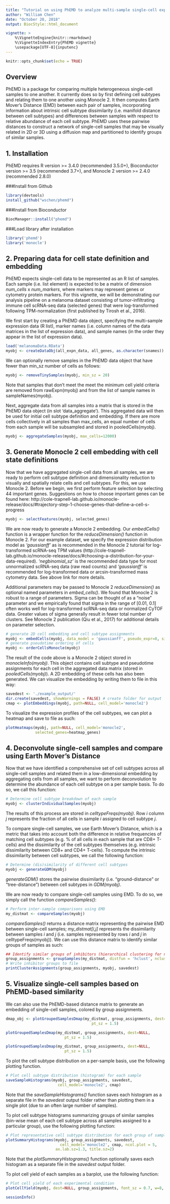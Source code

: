 ```yaml
---
title: "Tutorial on using PhEMD to analyze multi-sample single-cell experiments"
author: "William Chen"
date: "October 20, 2018"
output: BiocStyle::html_document

vignette: >
    %\VignetteEngine{knitr::rmarkdown}
    %\VignetteIndexEntry{PhEMD vignette}
    \usepackage[UTF-8]{inputenc}
---
```


```r
knitr::opts_chunk$set(echo = TRUE)
```


## Overview

PhEMD is a package for comparing multiple heterogeneous single-cell samples to 
one another. It currently does so by first defining cell subtypes and relating 
them to one another using Monocle 2. It then computes Earth Mover's Distance 
(EMD) between each pair of samples, incorporating information about intrinsic 
cell subtype dissimilarity (i.e. manifold distance between cell subtypes) and 
differences between samples with respect to relative abundance of each cell 
subtype. PhEMD uses these pairwise distances to construct a network of 
single-cell samples that may be visually related in 2D or 3D using a diffusion 
map and partitioned to identify groups of similar samples.

## 1. Installation

PhEMD requires R version >= 3.4.0 (recommended 3.5.0+), Bioconductor 
version >= 3.5 (recommended 3.7+), and Monocle 2 version >= 2.4.0 
(recommended 2.8.0)
 
###Install from Github
 
```r
library(devtools)
install_github("wschen/phemd")
```

###Install from Bioconductor

```r
BiocManager::install("phemd")
```

###Load library after installation

```r
library('phemd')
library('monocle')
```

## 2. Preparing data for cell state definition and embedding

PhEMD expects single-cell data to be represented as an R list of samples. Each 
sample (i.e. list element) is expected to be a matrix of dimension *num_cells* 
x *num_markers*, where markers may represent genes or cytometry protein markers.
For this vignette, we will be demonstrating our analysis pipeline on a melanoma 
dataset consisting of tumor-infiltrating immune cell scRNA-seq data (selected 
genes) that were log-transformed following TPM-normalization (first published 
by Tirosh et al., 2016).

We first start by creating a PhEMD data object, specifying the multi-sample 
expression data (R list), marker names (i.e. column names of the data matrices 
in the list of expression data), and sample names (in the order they appear in 
the list of expression data).

```r
load('melanomaData.RData')
myobj <- createDataObj(all_expn_data, all_genes, as.character(snames))
```

We can optionally remove samples in the PhEMD data object that have fewer than 
min_sz number of cells as follows:

```r
myobj <- removeTinySamples(myobj, min_sz = 20)
```

Note that samples that don't meet the meet the minimum cell yield criteria are 
removed from rawExpn(myobj) and from the list of sample names in 
sampleNames(myobj).

Next, aggregate data from all samples into a matrix that is stored in the PhEMD 
data object (in slot 'data_aggregate'). This aggregated data will then be used 
for initial cell subtype definition and embedding. If there are more cells 
collectively in all samples than max_cells, an equal number of cells from each 
sample will be subsampled and stored in pooledCells(myobj).

```r
myobj <- aggregateSamples(myobj, max_cells=12000)
```

## 3. Generate Monocle 2 cell embedding with cell state definitions

Now that we have aggregated single-cell data from all samples, we are ready to 
perform cell subtype definition and dimensionality reduction to visually and 
spatially relate cells and cell subtypes. For this, we use Monocle 2. Before we 
begin, we first perform feature selection by selecting 44 important genes. 
Suggestions on how to choose important genes can be found here: http://cole-trapnell-lab.github.io/monocle-release/docs/#trajectory-step-1-choose-genes-that-define-a-cell-s-progress

```r
myobj <- selectFeatures(myobj, selected_genes)
```

We are now ready to generate a Monocle 2 embedding. Our *embedCells()* function
is a wrapper function for the *reduceDimension()* function in Monocle 2. For our
example dataset, we specify the expression distribution model as *'gaussianff'* 
as is recommended in the Monocle 2 tutorial for log-transformed scRNA-seq TPM 
values (http://cole-trapnell-lab.github.io/monocle-release/docs/#choosing-a-distribution-for-your-data-required). 
*'negbinomial_sz'* is the recommended data type for most unnormalized scRNA-seq 
data (raw read counts) and *'gaussianff'* is recommended for log-transformed 
data or arcsin-transformed mass cytometry data. See above link for more details.

Additional parameters may be passed to Monocle 2 *reduceDimension()* as optional
named parameters in *embed_cells()*. We found that Monocle 2 is robust to a 
range of parameters. Sigma can be thought of as a "noise" parameter and we 
empirically found that sigma in the range of [0.01, 0.1] often works well for
log-transformed scRNA-seq data or normalized CyTOF data. Greater values of sigma
generally result in fewer total number of clusters. See Monocle 2 publication 
(Qiu et al., 2017) for additional details on parameter selection.

```r
# generate 2D cell embedding and cell subtype assignments
myobj <- embedCells(myobj, data_model = 'gaussianff', pseudo_expr=0, sigma=0.02)
# generate pseudotime ordering of cells
myobj <- orderCellsMonocle(myobj)
```

The result of the code above is a Monocle 2 object stored in 
*monocleInfo(myobj)*. This object contains cell subtype and pseudotime 
assignments for each cell in the aggregated data matrix (stored in 
*pooledCells(myobj)*). A 2D embedding of these cells has also been generated.
We can visualize the embedding by writing them to file in this way:

```r
savedest <- './example_output/'
dir.create(savedest, showWarnings = FALSE) # create folder for output
cmap <- plotEmbeddings(myobj, path=NULL, cell_model='monocle2')
```

To visualize the expression profiles of the cell subtypes, we can plot a heatmap
and save to file as such:

```r
plotHeatmaps(myobj, path=NULL, cell_model='monocle2', 
             selected_genes=heatmap_genes)
```

## 4. Deconvolute single-cell samples and compare using Earth Mover's Distance

Now that we have identified a comprehensive set of cell subtypes across all 
single-cell samples and related them in a low-dimensional embedding by 
aggregating cells from all samples, we want to perform deconvolution to 
determine the abundance of each cell subtype on a per sample basis. To do so, 
we call this function:

```r
# Determine cell subtype breakdown of each sample
myobj <- clusterIndividualSamples(myobj)
```

The results of this process are stored in *celltypeFreqs(myobj)*. Row 
*i* column *j* represents the fraction of all cells in sample *i* assigned to 
cell subtype *j*.

To compare single-cell samples, we use Earth Mover's Distance, which is a metric
that takes into account both the difference in relative frequencies of matching
cell subtypes (e.g. % of all cells in each sample that are CD8+ T-cells) and the
dissimilarity of the cell subtypes themselves (e.g. intrinsic dissimilarity 
between CD8+ and CD4+ T-cells). To compute the intrinsic dissimilarity between
cell subtypes, we call the following function:

```r
# Determine (dis)similarity of different cell subtypes
myobj <- generateGDM(myobj)
```

*generateGDM()* stores the pairwise dissimilarity (i.e. "ground-distance" or
"tree-distance") between cell subtypes in *GDM(myobj)*.

We are now ready to compare single-cell samples using EMD. To do so, we simply
call the function *compareSamples()*:

```r
# Perform inter-sample comparisons using EMD
my_distmat <- compareSamples(myobj)
```

*compareSamples()* returns a distance matrix representing the pairwise EMD 
between single-cell samples; *my_distmat[i,j]* represents the dissimilarity 
between samples *i* and *j* (i.e. samples represented by rows *i* and *j* in 
celltypeFreqs(myobj)). We can use this distance matrix to identify similar 
groups of samples as such:

```r
## Identify similar groups of inhibitors (hierarchical clustering for now)
group_assignments <- groupSamples(my_distmat, distfun = 'hclust', ncluster=5)
# Write inhibitor groups to file
printClusterAssignments(group_assignments, myobj, savedest)
```

## 5. Visualize single-cell samples based on PhEMD-based similarity

We can also use the PhEMD-based distance matrix to generate an embedding of 
single-cell samples, colored by group assignments.

```r
dmap_obj <- plotGroupedSamplesDmap(my_distmat, group_assignments, dest=NULL, 
                                      pt_sz = 1.5)
```

```r
plotGroupedSamplesDmap(my_distmat, group_assignments, dest=NULL, 
                          pt_sz = 1.5)
```

```r
plotGroupedSamplesDmap(my_distmat, group_assignments, dest=NULL, 
                          pt_sz = 1.5)
```

To plot the cell subtype distribution on a per-sample basis, use the following 
plotting function.

```r
# Plot cell subtype distribution (histogram) for each sample
saveSampleHistograms(myobj, group_assignments, savedest, 
                       cell_model='monocle2', cmap)
```

Note that the *saveSampleHistograms()* function saves each histogram as a 
separate file in the *savedest* output folder rather than plotting them in a
single plot (due to an often large number of samples).

To plot cell subtype histograms summarizing groups of similar samples (bin-wise
mean of each cell subtype across all samples assigned to a particular group), 
use the following plotting function:

```r
# Plot representative cell subtype distribution for each group of samples
plotSummaryHistograms(myobj, group_assignments, savedest, 
                        cell_model='monocle2', cmap, ncol.plot = 5,
                      ax.lab.sz=1.3, title.sz=2)
```

Note that the *plotSummaryHistograms()* function optionally saves each 
histogram as a separate file in the *savedest* output folder.

To plot cell yield of each samples as a barplot, use the following function:

```r
# Plot cell yield of each experimental condition
plotCellYield(myobj, dest=NULL, group_assignments, font_sz = 0.7, w=8, h=5)
```

```r
sessionInfo()
```
